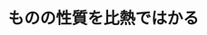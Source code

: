 ﻿---
title: "ものの性質を比熱ではかる"
category: "その他"
vol: "17"
interviewee: "阿竹 徹 "
url: ""
tags: []
pdf: "17-6.pdf"
facephoto: ""
career: ""
preface: "------------"
---
